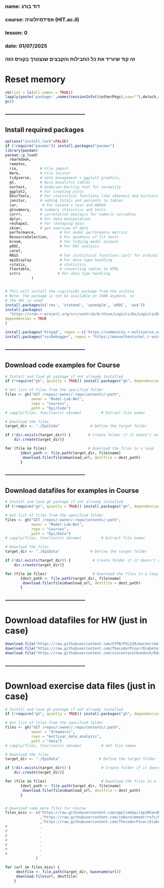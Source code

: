 ###
### name: דוד בורג
### course: אפידמיולוגיה (HIT.ac.il)
### lesson: 0   
### date: 01/07/2025
###  
###  זה קוד שיוריד את כל החבילות והקבצים שנצטרך בקורס הזה


# Reset memory
```{r setup-packages, include false}
rm(list = ls(all.names = TRUE))
lapply(paste('package:',names(sessionInfo()$otherPkgs),sep=""),detach,character.only=TRUE,unload=TRUE,force=TRUE)
gc()
```


### ------------------------------------------------


## Install required packages
```{r load-packages, include false}  
options("install.lock"=FALSE)
if (!require("pacman")) install.packages("pacman")
library(pacman)
pacman::p_load(
  rmarkdown,
  remotes,
  rio,          # File import
  Here,         # File locator
  tidyverse,    # data management + ggplot2 graphics, 
  gt,           # Nice beuatiful tables
  nortest,      # Anderson-Darling test for normality
  ggplot2,      # For creating plots
  DescTools,    # For statistical functions like skewness and kurtosis
  janitor,      # adding totals and percents to tables
  car,           # For Levene's test and ANOVA
  gtsummary,    # summary statistics and tests
  corrr,        # correlation analayis for numeric variables
  dplyr,        # For data manipulation
  reshape2,     # For reshaping data
  skimr,        # get overview of data
  performance,           # For model performance metrics
  ResourceSelection,     # For goodness of fit tests
  broom,                 # For tidying model outputs
  pROC,                  # For ROC analysis
  caret,
  MASS                   # For statistical functions (polr for ordinal regression)
  epiDisplay             # For data type handling
  rstatix,               # statistics
  flextable,             # converting tables to HTML
  vctrs                 # For data type handling
            )


# This will install the LogisticDx package from the archive
# Note: The package is not be available on CRAN anymore, so
# the URL is used
install.packages(c('rms', 'statmod', 'speedglm', 'pROC', 'aod'))
install.packages(
  "https://cran.r-project.org/src/contrib/Archive/LogisticDx/LogisticDx_0.3.tar.gz",
dependencies = TRUE
)

install.packages('httpgd', repos = c('https://community.r-multiverse.org', 'https://cloud.r-project.org'))
install.packages("vscDebugger", repos = "https://manuelhentschel.r-universe.dev")


```


### ------------------------------------------------


## Download code examples for Course
```{r download-data, include false}
# Install and load gh package if not already installed
if (!require("gh", quietly = TRUE)) install.packages("gh", dependencies = TRUE); library(gh)

# Get list of files from the specified folder
files <- gh("GET /repos/:owner/:repo/contents/:path",
            owner = "Model-Lab-Net",
            repo = "Courses",
            path = "Epi/Code")
# sapply(files, function(x) x$name)         # Extract file names

# Download the files
target_dir <- "./EpiCode"              # Define the target folder

if (!dir.exists(target_dir)) {        # Create folder if it doesn't exist
    dir.create(target_dir)}

for (file in files)                   # Download the files in a loop
       {dest_path <- file.path(target_dir, file$name)
        download.file(file$download_url, destfile = dest_path)
       }
```


### ------------------------------------------------


## Download datafiles for examples in Course
```{r download-data, include false}
# Install and load gh package if not already installed
if (!require("gh", quietly = TRUE)) install.packages("gh", dependencies = TRUE); library(gh)

# Get list of files from the specified folder
files <- gh("GET /repos/:owner/:repo/contents/:path",
            owner = "Model-Lab-Net",
            repo = "Courses",
            path = "Epi/Data")
# sapply(files, function(x) x$name)         # Extract file names

# Download the files
target_dir <- "./EpiData"              # Define the target folder

if (!dir.exists(target_dir)) {          # Create folder if it doesn't exist
    dir.create(target_dir)}

for (file in files)                     # Download the files in a loop
       {dest_path <- file.path(target_dir, file$name)
        download.file(file$download_url, destfile = dest_path)
       }

```



### ------------------------------------------------


# Download datafiles for HW (just in case)
```{r download-data, include false}
download.file("https://raw.githubusercontent.com/GTPB/PSLS20/master/data/fev.txt", destfile = "./EpiCode/HWdata_1.txt")
download.file("https://raw.githubusercontent.com/ThecoderPinar/Diabetes_Health_Prediction_and_Analysis/refs/heads/main/raw/diabetes_data.csv", destfile = "./EpiCode/HWdata_2.csv")
download.file("https://raw.githubusercontent.com/vincentarelbundock/Rdatasets/refs/heads/master/csv/survival/cancer.csv", destfile = "./EpiCode/HWdata_3.csv")
```


### ------------------------------------------------


# Download exercise data files (just in case)
```{r download-data, include false}
# Install and load gh package if not already installed
if (!require("gh", quietly = TRUE)) install.packages("gh", dependencies = TRUE); library(gh)

# Get list of files from the specified folder
files <- gh("GET /repos/:owner/:repo/contents/:path",
            owner = "drkamarul",
            repo = "multivar_data_analysis",
            path = "data")
# sapply(files, function(x) x$name)         # Get file names

# Download the files
target_dir <- "./EpiData"                  # Define the target folder

if (!dir.exists(target_dir)) {              # Create folder if it doesn't exist
    dir.create(target_dir)}

for (file in files)                         # Download the files in a loop
       {dest_path <- file.path(target_dir, file$name)
        download.file(file$download_url, destfile = dest_path)
       }


# Download some more files for Course
files_misc <- c("https://raw.githubusercontent.com/appliedepi/epiRhandbook_eng/refs/heads/master/data/linelist_cleaned.rds"
                ,"https://raw.githubusercontent.com/zabore/mmedr/refs/heads/main/data/breastcancer.csv"
                ,"https://raw.githubusercontent.com/ThecoderPinar/Diabetes_Health_Prediction_and_Analysis/refs/heads/main/raw/diabetes_data.csv"
#               ,
#               ,
#               ,
#               ,
#               ,
#               ,
#               ,
              )

for (url in files_misc) {
     destfile <- file.path(target_dir, basename(url))
     download.file(url, destfile)
    }
```
